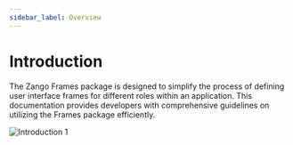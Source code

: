 ```yaml
---
sidebar_label: Overview
---
```


# Introduction

The Zango Frames package is designed to simplify the process of defining user interface frames for different roles within an application. This documentation provides developers with comprehensive guidelines on utilizing the Frames package efficiently.

![Introduction 1](/img/introduction1.png)